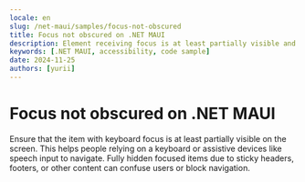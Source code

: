 ```yaml
---
locale: en
slug: /net-maui/samples/focus-not-obscured
title: Focus not obscured on .NET MAUI
description: Element receiving focus is at least partially visible and not obscured by other content.
keywords: [.NET MAUI, accessibility, code sample]
date: 2024-11-25
authors: [yurii]
---
```


# Focus not obscured on .NET MAUI

Ensure that the item with keyboard focus is at least partially visible on the screen. This helps people relying on a keyboard or assistive devices like speech input to navigate. Fully hidden focused items due to sticky headers, footers, or other content can confuse users or block navigation.

<CodeSample id="focus-not-obscured" platform="net-maui" locale="en"/>
